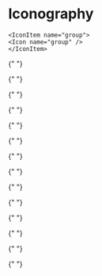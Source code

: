 

<Meta title="Iconography" />

# Iconography

<IconGallery>
  <IconItem name="mobile">
    <Icon name="settings" />
  </IconItem>
  <IconItem name="home">
    <Icon name="home" />
  </IconItem>
  <IconItem name="edit">
    <Icon name="edit" />
  </IconItem>
  <IconItem name="delete">
    <Icon name="delete" />
  </IconItem>
  <IconItem name="download">
    <Icon name="download" />
  </IconItem>
  <IconItem name="cloud_upload">
    <Icon name="cloud_upload" />
  </IconItem>
  <IconItem name="add">
    <Icon name="add" />
  </IconItem>
  <IconItem name="remove">
    <Icon name="remove" />
  </IconItem>
  <IconItem name="description">
    <Icon name="description" />
  </IconItem>
  <IconItem name="folder">
    <Icon name="folder" />
  </IconItem>
  <IconItem name="search">
    <Icon name="search" />
  </IconItem>
  <IconItem name="menu">
    <Icon name="menu" />
  </IconItem>
  <IconItem name="close">
    <Icon name="close" />
  </IconItem>
  <IconItem name="done">
    <Icon name="done" />
  </IconItem>
  <IconItem name="arrow_back">
    <Icon name="arrow_back" />
  </IconItem>
  <IconItem name="arrow_forward">
    <Icon name="arrow_forward" />
  </IconItem>
  <IconItem name="star">
    <Icon name="star" />
  </IconItem>
  <IconItem name="favorite">
    <Icon name="favorite" />
  </IconItem>
  <IconItem name="add_circle">
    <Icon name="add_circle" />
  </IconItem>
  <IconItem name="remove_circle">
    <Icon name="remove_circle" />
  </IconItem>
  <IconItem name="cancel">
    <Icon name="cancel" />
  </IconItem>
  <IconItem name="account_circle">
    <Icon name="account_circle" />
  </IconItem>
  <IconItem name="person">
    <Icon name="person" />
  </IconItem>

    <IconItem name="group">
    <Icon name="group" />
    </IconItem>

{" "}

<IconItem name="info">
  <Icon name="info" />
</IconItem>
<IconItem name="error">
  <Icon name="error" />
</IconItem>
<IconItem name="verified">
  <Icon name="verified" />
</IconItem>
<IconItem name="schedule">
  <Icon name="schedule" />
</IconItem>
<IconItem name="lock">
  <Icon name="lock" />
</IconItem>
<IconItem name="bookmark">
  <Icon name="bookmark" />
</IconItem>

{" "}

<IconItem name="calendar_today">
  <Icon name="calendar_today" />
</IconItem>

{" "}

<IconItem name="category">
  <Icon name="category" />
</IconItem>

{" "}

<IconItem name="mail">
  <Icon name="mail" />
</IconItem>

{" "}

<IconItem name="call">
  <Icon name="call" />
</IconItem>
<IconItem name="notifications">
  <Icon name="notifications" />
</IconItem>

{" "}

<IconItem name="send">
  <Icon name="send" />
</IconItem>

{" "}

<IconItem name="chat">
  <Icon name="chat" />
</IconItem>

{" "}

<IconItem name="image">
  <Icon name="image" />
</IconItem>

{" "}

<IconItem name="shopping_cart">
  <Icon name="shopping_cart" />
</IconItem>

{" "}

<IconItem name="payments">
  <Icon name="payments" />
</IconItem>

{" "}
<IconItem name="receipt_long">
  <Icon name="receipt_long" />
</IconItem>

{" "}
<IconItem name="location_on">
  <Icon name="location_on" />
</IconItem>

{" "}
<IconItem name="attachment">
  <Icon name="attachment" />
</IconItem>

{" "}
<IconItem name="speed">
  <Icon name="speed" />
</IconItem>

  <IconItem name="save">
    <Icon name="save" />
  </IconItem>
</IconGallery>
